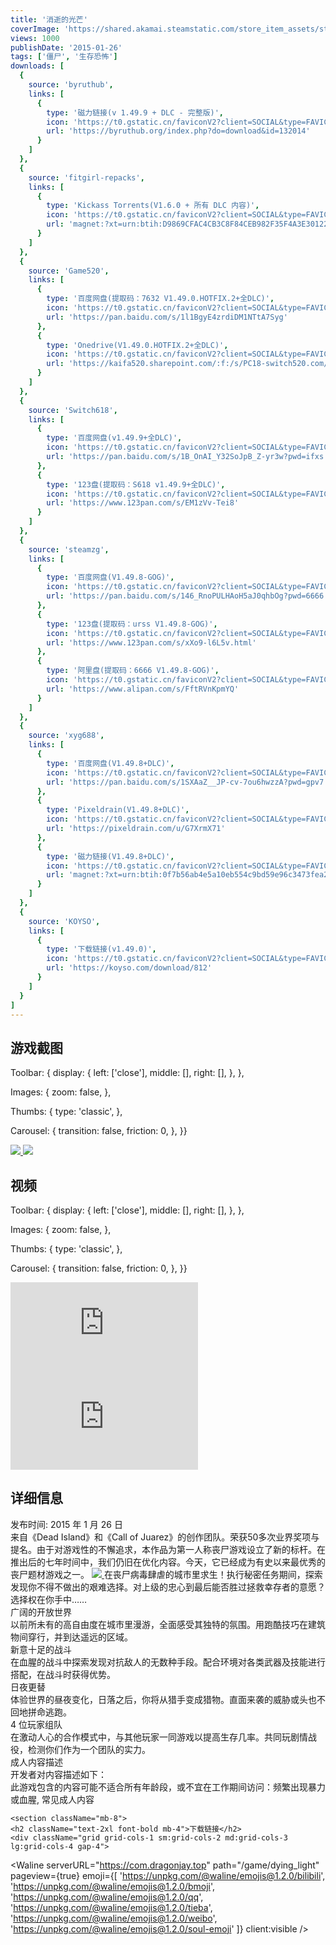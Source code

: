 ```yaml
---
title: '消逝的光芒'
coverImage: 'https://shared.akamai.steamstatic.com/store_item_assets/steam/apps/239140/header.jpg'
views: 1000
publishDate: '2015-01-26'
tags: ['僵尸', '生存恐怖']
downloads: [
  {
    source: 'byruthub',
    links: [
      {
        type: '磁力链接(v 1.49.9 + DLC - 完整版)',
        icon: 'https://t0.gstatic.cn/faviconV2?client=SOCIAL&type=FAVICON&fallback_opts=TYPE,SIZE,URL&url=https://byruthub.org&size=20',
        url: 'https://byruthub.org/index.php?do=download&id=132014'
      }
    ]
  },
  {
    source: 'fitgirl-repacks',
    links: [
      {
        type: 'Kickass Torrents(V1.6.0 + 所有 DLC 内容)',
        icon: 'https://t0.gstatic.cn/faviconV2?client=SOCIAL&type=FAVICON&fallback_opts=TYPE,SIZE,URL&url=https://fitgirl-repacks.site&size=20',
        url: 'magnet:?xt=urn:btih:D9869CFAC4CB3C8F84CEB982F35F4A3E30122DAA&dn=dying+light+ultimate+edition+v1+6+0+all+dlcs+true+multi9+fitgirl+repack+selective+download+8+8+9+5+gb&tr=udp%3A%2F%2F9.rarbg.me%3A2710%2Fannounce&tr=udp%3A%2F%2Fopen.demonii.com%3A1337'
      }
    ]
  },
  {
    source: 'Game520',
    links: [
      {
        type: '百度网盘(提取码：7632 V1.49.0.HOTFIX.2+全DLC)',
        icon: 'https://t0.gstatic.cn/faviconV2?client=SOCIAL&type=FAVICON&fallback_opts=TYPE,SIZE,URL&url=https://pan.baidu.com&size=20',
        url: 'https://pan.baidu.com/s/1l1BgyE4zrdiDM1NTtA7Syg'
      },
      {
        type: 'Onedrive(V1.49.0.HOTFIX.2+全DLC)',
        icon: 'https://t0.gstatic.cn/faviconV2?client=SOCIAL&type=FAVICON&fallback_opts=TYPE,SIZE,URL&url=https://www.gamer520.com&size=20',
        url: 'https://kaifa520.sharepoint.com/:f:/s/PC18-switch520.com/Ei-cnZBwkKdCsJl56gwuVYcB1a0e7o-13uMX9T4cG7N2lg'
      }
    ]
  },
  {
    source: 'Switch618',
    links: [
      {
        type: '百度网盘(v1.49.9+全DLC)',
        icon: 'https://t0.gstatic.cn/faviconV2?client=SOCIAL&type=FAVICON&fallback_opts=TYPE,SIZE,URL&url=https://pan.baidu.com&size=20',
        url: 'https://pan.baidu.com/s/1B_OnAI_Y32SoJpB_Z-yr3w?pwd=ifxs'
      },
      {
        type: '123盘(提取码：S618 v1.49.9+全DLC)',
        icon: 'https://t0.gstatic.cn/faviconV2?client=SOCIAL&type=FAVICON&fallback_opts=TYPE,SIZE,URL&url=https://www.123pan.com&size=20',
        url: 'https://www.123pan.com/s/EM1zVv-Tei8'
      }
    ]
  },
  {
    source: 'steamzg',
    links: [
      {
        type: '百度网盘(V1.49.8-GOG)',
        icon: 'https://t0.gstatic.cn/faviconV2?client=SOCIAL&type=FAVICON&fallback_opts=TYPE,SIZE,URL&url=https://pan.baidu.com&size=20',
        url: 'https://pan.baidu.com/s/146_RnoPULHAoH5aJ0qhbOg?pwd=6666'
      },
      {
        type: '123盘(提取码：urss V1.49.8-GOG)',
        icon: 'https://t0.gstatic.cn/faviconV2?client=SOCIAL&type=FAVICON&fallback_opts=TYPE,SIZE,URL&url=https://www.123pan.com&size=20',
        url: 'https://www.123pan.com/s/xXo9-l6L5v.html'
      },
      {
        type: '阿里盘(提取码：6666 V1.49.8-GOG)',
        icon: 'https://t0.gstatic.cn/faviconV2?client=SOCIAL&type=FAVICON&fallback_opts=TYPE,SIZE,URL&url=https://www.alipan.com&size=20',
        url: 'https://www.alipan.com/s/FftRVnKpmYQ'
      }
    ]
  },
  {
    source: 'xyg688',
    links: [
      {
        type: '百度网盘(V1.49.8+DLC)',
        icon: 'https://t0.gstatic.cn/faviconV2?client=SOCIAL&type=FAVICON&fallback_opts=TYPE,SIZE,URL&url=https://pan.baidu.com&size=20',
        url: 'https://pan.baidu.com/s/1SXAaZ__JP-cv-7ou6hwzzA?pwd=gpv7'
      },
      {
        type: 'Pixeldrain(V1.49.8+DLC)',
        icon: 'https://t0.gstatic.cn/faviconV2?client=SOCIAL&type=FAVICON&fallback_opts=TYPE,SIZE,URL&url=https://pixeldrain.com&size=20',
        url: 'https://pixeldrain.com/u/G7XrmX71'
      },
      {
        type: '磁力链接(V1.49.8+DLC)',
        icon: 'https://t0.gstatic.cn/faviconV2?client=SOCIAL&type=FAVICON&fallback_opts=TYPE,SIZE,URL&url=https://www.alipan.com&size=20',
        url: 'magnet:?xt=urn:btih:0f7b56ab4e5a10eb554c9bd59e96c3473fea28fe&dn=Dying_Light_1.49.8_69352_win_gog&tr=udptracker.openbittorrent.com80announce&tr=httptracker.dler.org6969announce&tr=udpopentracker.i2p.rocks6969announce&tr=udpopen.tracker.cl1337announce&tr=udpopen.demonii.com1337announce&tr=udptracker.openbittorrent.com6969announce&tr=httptracker.openbittorrent.com80announce&tr=udpopen.stealth.si80announce&tr=udpexodus.desync.com6969announce&tr=udptracker.torrent.eu.org451announce&tr=udpexplodie.org6969announce&tr=udptracker1.bt.moack.co.kr80announce&tr=udptracker.tiny-vps.com6969announce&tr=udptracker-udp.gbitt.info80announce&tr=httpstracker.gbitt.info443announce'
      }
    ]
  },
  {
    source: 'KOYSO',
    links: [
      {
        type: '下载链接(v1.49.0)',
        icon: 'https://t0.gstatic.cn/faviconV2?client=SOCIAL&type=FAVICON&fallback_opts=TYPE,SIZE,URL&url=https://koyso.com&size=20',
        url: 'https://koyso.com/download/812'
      }
    ]
  }
]
---
```



<section className="mb-8">
    <h2 className="text-2xl font-bold mb-4">游戏截图</h2>      
<Fancybox
client:visible
  options={{
    dragToClose: false,

  Toolbar: {
    display: {
      left: ['close'],
      middle: [],
      right: [],
    },
  },

  Images: {
    zoom: false,
  },

  Thumbs: {
    type: 'classic',
  },

  Carousel: {
    transition: false,
    friction: 0,
  },
  }}
>
<div className="grid grid-cols-1 sm:grid-cols-2 md:grid-cols-3 lg:grid-cols-4 gap-4 mx-auto">
  <a data-fancybox="gallery" href="https://shared.akamai.steamstatic.com/store_item_assets/steam/apps/239140/ss_a3771358b8eb4ea4c8f99c5850711f55b87804de.jpg">
          <Image client:visible className="w-full h-[200px] object-cover rounded-lg" src="https://shared.akamai.steamstatic.com/store_item_assets/steam/apps/239140/ss_a3771358b8eb4ea4c8f99c5850711f55b87804de.jpg" />
        </a>
        <a data-fancybox="gallery" href="https://shared.akamai.steamstatic.com/store_item_assets/steam/apps/239140/ss_1f0dc94f46fa1a953827188188887f6a12911ec2.jpg">
          <Image client:visible className="w-full h-[200px] object-cover rounded-lg" src="https://shared.akamai.steamstatic.com/store_item_assets/steam/apps/239140/ss_1f0dc94f46fa1a953827188188887f6a12911ec2.jpg" />
        </a>
        </div>
</Fancybox>
  </section>

  <section className="mb-8">
    <h2 className="text-2xl font-bold mb-4">视频</h2>
<Fancybox
client:visible
  options={{
    dragToClose: false,

  Toolbar: {
    display: {
      left: ['close'],
      middle: [],
      right: [],
    },
  },

  Images: {
    zoom: false,
  },

  Thumbs: {
    type: 'classic',
  },

  Carousel: {
    transition: false,
    friction: 0,
  },
  }}
>
<div className="grid grid-cols-1 sm:grid-cols-2 md:grid-cols-3 lg:grid-cols-4 gap-4 mx-auto">
  <a data-fancybox="gallery" href="https://video.akamai.steamstatic.com/store_trailers/257022021/movie480_vp9.webm">
          <iframe
          className="w-full h-[200px] rounded-lg"
          src="https://video.akamai.steamstatic.com/store_trailers/257022021/movie480_vp9.webm"
          frameborder="0"
          allow="accelerometer; autoplay; clipboard-write; encrypted-media; gyroscope; picture-in-picture"
          allowfullscreen
        ></iframe>
        </a>
        <a data-fancybox="gallery" href="https://video.akamai.steamstatic.com/store_trailers/256974086/movie480_vp9.webm">
          <iframe
          className="w-full h-[200px] rounded-lg"
          src="https://video.akamai.steamstatic.com/store_trailers/256974086/movie480_vp9.webm"
          frameborder="0"
          allow="accelerometer; autoplay; clipboard-write; encrypted-media; gyroscope; picture-in-picture"
          allowfullscreen
        ></iframe>
        </a>
        </div>
</Fancybox>
  </section>

  <section className="mb-8">
    <h2 className="text-2xl font-bold mb-4">详细信息</h2>
    <div className="flex flex-col space-y-2">
      <div className="flex items-center space-x-2">
        <span className="text-sm text-gray-600">发布时间: 2015 年 1 月 26 日</span>
      </div>
      来自《Dead Island》和《Call of Juarez》的创作团队。荣获50多次业界奖项与提名。由于对游戏性的不懈追求，本作品为第一人称丧尸游戏设立了新的标杆。在推出后的七年时间中，我们仍旧在优化内容。今天，它已经成为有史以来最优秀的丧尸题材游戏之一。
      <a data-fancybox="gallery" href="https://shared.akamai.steamstatic.com/store_item_assets/steam/apps/239140/extras/New_GIF_Steam_V4_ENG.gif">
          <Image client:visible className="w-full h-[200px] object-cover rounded-lg" src="https://shared.akamai.steamstatic.com/store_item_assets/steam/apps/239140/extras/New_GIF_Steam_V4_ENG.gif" />
        </a>
        在丧尸病毒肆虐的城市里求生！执行秘密任务期间，探索发现你不得不做出的艰难选择。对上级的忠心到最后能否胜过拯救幸存者的意愿？选择权在你手中……
       <br/>
        广阔的开放世界 <br/>
        以前所未有的高自由度在城市里漫游，全面感受其独特的氛围。用跑酷技巧在建筑物间穿行，并到达遥远的区域。
        <br/>
        新意十足的战斗<br/>
在血腥的战斗中探索发现对抗敌人的无数种手段。配合环境对各类武器及技能进行搭配，在战斗时获得优势。
<br/>
日夜更替<br/>
体验世界的昼夜变化，日落之后，你将从猎手变成猎物。直面来袭的威胁或头也不回地拼命逃跑。
<br/>
4 位玩家组队<br/>
在激动人心的合作模式中，与其他玩家一同游戏以提高生存几率。共同玩剧情战役，检测你们作为一个团队的实力。
<br/>
成人内容描述<br/>
开发者对内容描述如下：
<br/>
此游戏包含的内容可能不适合所有年龄段，或不宜在工作期间访问：频繁出现暴力或血腥, 常见成人内容
    </div>
  </section>

    <section className="mb-8">
    <h2 className="text-2xl font-bold mb-4">下载链接</h2>
    <div className="grid grid-cols-1 sm:grid-cols-2 md:grid-cols-3 lg:grid-cols-4 gap-4">
<DownloadCard client:visible download={frontmatter.downloads[0]} isLoading={false} />
<DownloadCard client:visible download={frontmatter.downloads[1]} isLoading={false} />
<DownloadCard client:visible download={frontmatter.downloads[2]} isLoading={false} />
<DownloadCard client:visible download={frontmatter.downloads[3]} isLoading={false} />
    </div>
  </section>

  <Waline serverURL="https://com.dragonjay.top" path="/game/dying_light" pageview={true} emoji={[
          'https://unpkg.com/@waline/emojis@1.2.0/bilibili',
          'https://unpkg.com/@waline/emojis@1.2.0/bmoji',
          'https://unpkg.com/@waline/emojis@1.2.0/qq',
          'https://unpkg.com/@waline/emojis@1.2.0/tieba',
          'https://unpkg.com/@waline/emojis@1.2.0/weibo',
          'https://unpkg.com/@waline/emojis@1.2.0/soul-emoji'
        ]} client:visible />